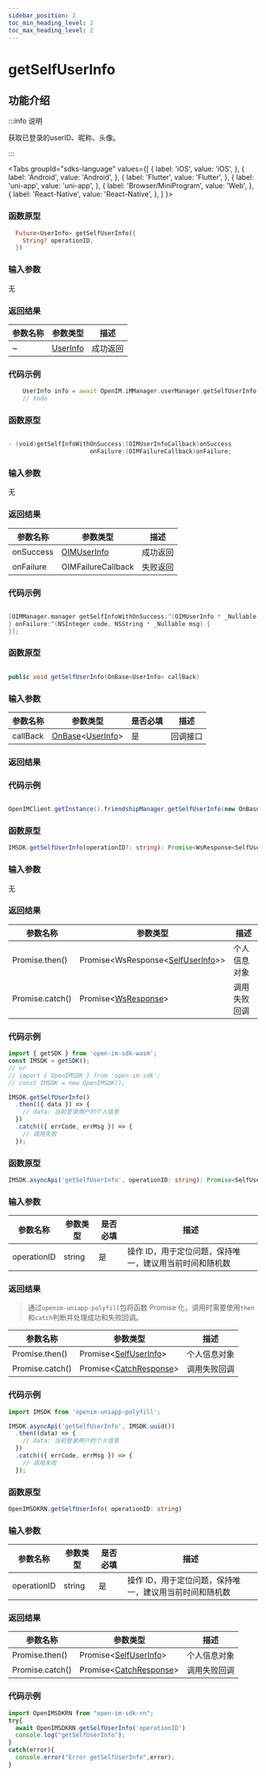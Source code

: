 ```yaml
---
sidebar_position: 2
toc_min_heading_level: 2
toc_max_heading_level: 2
---
```


# getSelfUserInfo

## 功能介绍

:::info 说明

获取已登录的userID、昵称、头像。

:::

<Tabs
groupId="sdks-language"
values={[
{ label: 'iOS', value: 'iOS', },
{ label: 'Android', value: 'Android', },
{ label: 'Flutter', value: 'Flutter', },
{ label: 'uni-app', value: 'uni-app', },
{ label: 'Browser/MiniProgram', value: 'Web', },
{ label: 'React-Native', value: 'React-Native', },
]
}>

<TabItem value="Flutter">

### 函数原型

```dart showLineNumbers
  Future<UserInfo> getSelfUserInfo({
    String? operationID,
  })
```

### 输入参数

无

### 返回结果

| 参数名称 | 参数类型                                      | 描述 |
| -------- | --------------------------------------------- | ---- |
| ~        | [UserInfo](docs/sdks/class/user/userInfo.mdx) | 成功返回    |

### 代码示例

```dart showLineNumbers
    UserInfo info = await OpenIM.iMManager.userManager.getSelfUserInfo();
    // todo
```

</TabItem>

<TabItem value="iOS">

### 函数原型

```swift showLineNumbers

- (void)getSelfInfoWithOnSuccess:(OIMUserInfoCallback)onSuccess
                       onFailure:(OIMFailureCallback)onFailure;

```

### 输入参数

无

### 返回结果

| 参数名称  | 参数类型                                             | 描述     |
| --------- | ---------------------------------------------------- | -------- |
| onSuccess | [OIMUserInfo](docs/sdks/class/user/userInfo.mdx)     | 成功返回 |
| onFailure | OIMFailureCallback | 失败返回 |

### 代码示例

```swift showLineNumbers

[OIMManager.manager getSelfInfoWithOnSuccess:^(OIMUserInfo * _Nullable userInfo) {
} onFailure:^(NSInteger code, NSString * _Nullable msg) {
}];

```

</TabItem>

<TabItem value="Android">

### 函数原型

```java showLineNumbers

public void getSelfUserInfo(OnBase<UserInfo> callBack)

```

### 输入参数

| 参数名称 | 参数类型                                                                               | 是否必填 | 描述     |
| -------- | -------------------------------------------------------------------------------------- | -------- | -------- |
| callBack | [OnBase](docs/sdks/callback/onBase.mdx)<[UserInfo](docs/sdks/class/user/userInfo.mdx)> | 是       | 回调接口 |

### 返回结果

### 代码示例

```java showLineNumbers

OpenIMClient.getInstance().friendshipManager.getSelfUserInfo(new OnBase<UserInfo>(){…})

```

</TabItem>

<TabItem value="Web">

### 函数原型

```ts showLineNumbers
IMSDK.getSelfUserInfo(operationID?: string): Promise<WsResponse<SelfUserInfo>>
```

### 输入参数

无

### 返回结果

| 参数名称        | 参数类型                                                                | 描述         |
| --------------- | ----------------------------------------------------------------------- | ------------ |
| Promise.then()  | Promise<WsResponse<[SelfUserInfo](docs/sdks/class/user/userInfo.mdx)>\> | 个人信息对象 |
| Promise.catch() | Promise<[WsResponse](docs/sdks/class/response.mdx)\>                    | 调用失败回调 |

### 代码示例

```js showLineNumbers
import { getSDK } from 'open-im-sdk-wasm';
const IMSDK = getSDK();
// or
// import { OpenIMSDK } from 'open-im-sdk';
// const IMSDK = new OpenIMSDK();

IMSDK.getSelfUserInfo()
  .then(({ data }) => {
    // data: 当前登录用户的个人信息
  })
  .catch(({ errCode, errMsg }) => {
    // 调用失败
  });
```

</TabItem>

<TabItem value="uni-app">

### 函数原型

```ts showLineNumbers
IMSDK.asyncApi('getSelfUserInfo', operationID: string): Promise<SelfUserInfo>
```

### 输入参数

| 参数名称    | 参数类型 | 是否必填 | 描述                                                    |
| ----------- | -------- | -------- | ------------------------------------------------------- |
| operationID | string   | 是       | 操作 ID，用于定位问题，保持唯一，建议用当前时间和随机数 |

### 返回结果

> 通过`openim-uniapp-polyfill`包将函数 Promise 化，调用时需要使用`then`和`catch`判断并处理成功和失败回调。

| 参数名称        | 参数类型                                                    | 描述         |
| --------------- | ----------------------------------------------------------- | ------------ |
| Promise.then()  | Promise<[SelfUserInfo](docs/sdks/class/user/userInfo.mdx)\> | 个人信息对象 |
| Promise.catch() | Promise<[CatchResponse](docs/sdks/class/response.mdx)\>     | 调用失败回调 |

### 代码示例

```js showLineNumbers
import IMSDK from 'openim-uniapp-polyfill';

IMSDK.asyncApi('getSelfUserInfo', IMSDK.uuid())
  .then((data) => {
    // data: 当前登录用户的个人信息
  })
  .catch(({ errCode, errMsg }) => {
    // 调用失败
  });
```

</TabItem>
<TabItem value="React-Native">

### 函数原型

```ts showLineNumbers
OpenIMSDKRN.getSelfUserInfo( operationID: string)
```

### 输入参数

| 参数名称    | 参数类型 | 是否必填 | 描述                                                    |
| ----------- | -------- | -------- | ------------------------------------------------------- |
| operationID | string   | 是       | 操作 ID，用于定位问题，保持唯一，建议用当前时间和随机数 |

### 返回结果

| 参数名称        | 参数类型                                                    | 描述         |
| --------------- | ----------------------------------------------------------- | ------------ |
| Promise.then()  | Promise<[SelfUserInfo](docs/sdks/class/user/userInfo.mdx)\> | 个人信息对象 |
| Promise.catch() | Promise<[CatchResponse](docs/sdks/class/response.mdx)\>     | 调用失败回调 |


### 代码示例

```js showLineNumbers
import OpenIMSDKRN from "open-im-sdk-rn";
try{
  await OpenIMSDKRN.getSelfUserInfo('operationID')
  console.log("getSelfUserInfo");
}
catch(error){
  console.error("Error getSelfUserInfo",error);
}
```

</TabItem>
</Tabs>
